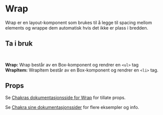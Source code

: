 
<Meta of={WrapStories} />

# Wrap

Wrap er en layout-komponent som brukes til å legge til spacing mellom elements og wrappe dem automatisk hvis det ikke er plass i bredden.

<Canvas of={WrapStories.Wrap} />

## Ta i bruk

```jsx
import { Wrap, WrapItem } from "@kvib/react";
```

**Wrap:** Wrap består av en Box-komponent og rendrer en `<ul>` tag\
**WrapItem:** WrapItem består av en Box-komponent og rendrer en `<li>` tag.

## Props

Se [Chakras dokumentasjonsside for Wrap](https://chakra-ui.com/docs/components/wrap/props) for tillate props.

Se [Chakra sine dokumentasjonssider](https://chakra-ui.com/docs/components/wrap/usage) for flere eksempler og info.
